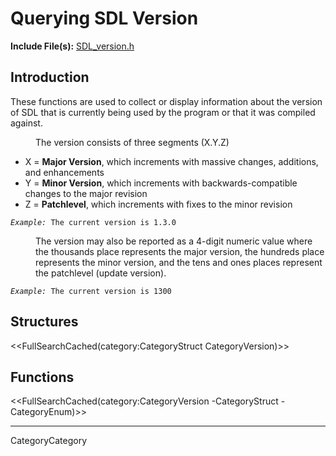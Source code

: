 <!-- #master-page:CategoryTemplate -->
<!-- #master-date:Unknown-Date -->
<!-- format wiki -->
<!-- language en -->

= Querying SDL Version =

'''Include File(s):''' [http://hg.libsdl.org/SDL/file/tip/include/SDL_version.h SDL_version.h]


== Introduction ==

These functions are used to collect or display information about the version of SDL that is currently being used by the program or that it was compiled against.

: The version consists of three segments (X.Y.Z)
* X = '''Major Version''', which increments with massive changes, additions, and enhancements
* Y = '''Minor Version''', which increments with backwards-compatible changes to the major revision
* Z = '''Patchlevel''', which increments with fixes to the minor revision<br/>
 ''Example:'' The current version is 1.3.0

: The version may also be reported as a 4-digit numeric value where the thousands place represents the major version, the hundreds place represents the minor version, and the tens and ones places represent the patchlevel (update version).  
 ''Example:'' The current version is 1300

== Structures ==
<<FullSearchCached(category:CategoryStruct CategoryVersion)>>

== Functions ==

<<FullSearchCached(category:CategoryVersion -CategoryStruct -CategoryEnum)>>

----
CategoryCategory
